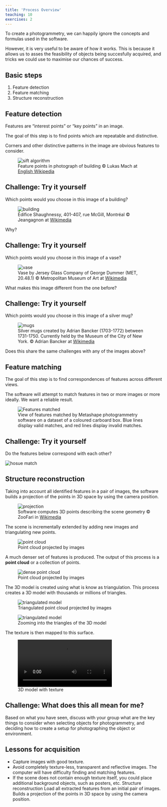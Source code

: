 ```yaml
---
title: 'Process Overview'
teaching: 10
exercises: 2
---
```




To create a photogrammetry, we can happily 
ignore the concepts and formulas used in the software. 

However, it is very useful to be aware of how it works.
This is because it allows us to asses the feasibility
of objects being succesfully acquired, and 
tricks we could use to maximise our chances of success.



## Basic steps 

1. Feature detection
2. Feature matching
3. Structure reconstruction


## Feature detection
Features are "interest points" or "key points" in an image. 

The goal of this step is to find points which are repeatable and distinctive.

Corners and other distinctive patterns in the image are obvious features to consider.

![Feature points in photograph of building &copy; Lukas Mach at [English Wikipedia](https://en.m.wikipedia.org/wiki/File:Sift_keypoints_filtering.jpg)](fig/sift1.png){alt="sift algorithm"}



::::: challenge
 
## Challenge: Try it yourself

Which points would you choose in this image of a building?

![Édifice Shaughnessy, 401-407, rue McGill, Montréal &copy; Jeangagnon at [Wikimedia](https://commons.wikimedia.org/wiki/File:Edifice_Shaughnessy_-_01.jpg)](fig/Edifice_Shaughnessy.jpg){alt="building"}

Why?

::::: 

::::: challenge
 
## Challenge: Try it yourself

Which points would you choose in this image of a vase?


![Vase by Jersey Glass Company of George Dummer (MET, 20.48.1) &copy; Metropolitan Museum of Art at [Wikimedia](https://commons.wikimedia.org/wiki/File:Vase_MET_45484.jpg)](fig/Vase_MET_45484.jpg){alt="vase"}

What makes this image different from the one before?
::::: 

::::: challenge

## Challenge: Try it yourself

Which points would you choose in this image of a silver mug?


![Silver mugs created by Adrian Bancker (1703-1772) between 1731-1750. Currently held by the Museum of the City of New York. &copy; Adrian Bancker at [Wikimedia](https://commons.wikimedia.org/wiki/File:Mug_Adrian_Bancker.jpg)](fig/Mug_Adrian_Bancker.jpg){alt="mugs"}

Does this share the same challenges with any of the images
above?
:::::


## Feature matching
The goal of this step is to find correspondences 
of features across different views. 

The software will attempt to match features in two or 
more images
or more ideally. 
We want a reliable result.


![View of features matched by Metashape photogrammetry software on a dataset of a coloured carboard box. Blue lines display valid matches, and red lines display invalid matches.](fig/feature_matching.png){alt="Features matched"}


::::: challenge


## Challenge: Try it yourself
Do the features below correspond with each other?

![](fig/housematch.png){alt="hosue match"}


::::: 
 

## Structure reconstruction

Taking into account all identified features in a 
pair of images,
the software builds a projection of the points 
in 3D space by using the camera position.

![Software computes 3D points describing the scene geometry &copy; ZooFari in [Wikimedia](https://commons.wikimedia.org/w/index.php?curid=6591174)](fig/Epipolar_Geometry1.svg){alt="projection"}

The scene is incrementally extended by adding new images and triangulating new points. 

![Point cloud projected by images](fig/pointcloud.png){alt="point cloud"}


A much denser set of features is produced.
The output of this process is a **point cloud** or a collection of points. 

![Point cloud projected by images](fig/denspointcloud.png){alt="dense point cloud"}


The 3D model is created using what is know as triangulation. This process creates a 3D model with thousands or millions of triangles. 

![Triangulated point cloud projected by images](fig/traingulated.png){alt="triangulated model"}

![Zooming into the triangles of the 3D model](fig/triangles.png){alt="triangulated model"}

The texture is then mapped to this surface.

![3D model with texture](fig/rotatedmodel.mp4)


:::: challenge

## Challenge: What does this all mean for me?

Based on what you have seen, discuss
with your group what are the key things to consider
when selecting objects for photogrammetry,
and deciding how to create a setup for 
photographing the object or environment.

::::

## Lessons for acquisition


- Capture images with good texture.
- Avoid completely texture-less, transparent and reflective images. The computer will have difficulty finding and matching features.
- If the scene does not contain enough texture itself, you could place additional background objects, such as posters, etc.
Structure reconstruction
Load all extracted features from an initial pair of images. Builds a projection of the points in 3D space by using the camera position.



 



